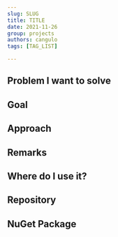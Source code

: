 ```yaml
---
slug: SLUG
title: TITLE
date: 2021-11-26
group: projects
authors: cangulo
tags: [TAG_LIST]

---
```



## Problem I want to solve


<!--truncate-->

## Goal

## Approach

## Remarks

## Where do I use it?

## Repository

## NuGet Package

<!-- ## GitHub Action -->
